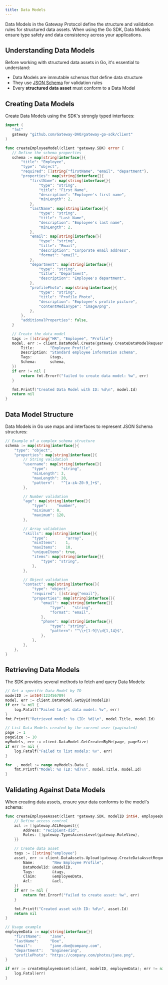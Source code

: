 ```yaml
---
title: Data Models
---
```


Data Models in the Gateway Protocol define the structure and validation rules for structured data assets. When using the Go SDK, Data Models ensure type safety and data consistency across your applications.

## Understanding Data Models

Before working with structured data assets in Go, it's essential to understand:

- Data Models are immutable schemas that define data structure
- They use [JSON Schema](https://json-schema.org/) for validation rules
- Every **structured data asset** must conform to a Data Model

## Creating Data Models

Create Data Models using the SDK's strongly typed interfaces:

```go
import (
   "fmt"
   gateway "github.com/Gateway-DAO/gateway-go-sdk/client"
)

func createEmployeeModel(client *gateway.SDK) error {
   // Define the schema properties
   schema := map[string]interface{}{
       "title": "Employee",
       "type": "object",
       "required": []string{"firstName", "email", "department"},
       "properties": map[string]interface{}{
           "firstName": map[string]interface{}{
               "type": "string",
               "title": "First Name",
               "description": "Employee's first name",
               "minLength": 2,
           },
           "lastName": map[string]interface{}{
               "type": "string",
               "title": "Last Name",
               "description": "Employee's last name",
               "minLength": 2,
           },
           "email": map[string]interface{}{
               "type": "string",
               "title": "Email",
               "description": "Corporate email address",
               "format": "email",
           },
           "department": map[string]interface{}{
               "type": "string",
               "title": "Department",
               "description": "Employee's department",
           },
           "profilePhoto": map[string]interface{}{
               "type": "string",
               "title": "Profile Photo",
               "description": "Employee's profile picture",
               "contentMediaType": "image/png",
           },
       },
       "additionalProperties": false,
   }

   // Create the data model
   tags := []string{"HR", "Employee", "Profile"}
   model, err := client.DataModel.Create(gateway.CreateDataModelRequest{
       Title:       "Employee Profile",
       Description: "Standard employee information schema",
       Tags:        &tags,
       Schema:      schema,
   })
   if err != nil {
       return fmt.Errorf("failed to create data model: %w", err)
   }

   fmt.Printf("Created Data Model with ID: %d\n", model.Id)
   return nil
}
```

## Data Model Structure

Data Models in Go use maps and interfaces to represent JSON Schema structures:

```go
// Example of a complex schema structure
schema := map[string]interface{}{
    "type": "object",
    "properties": map[string]interface{}{
        // String validation
        "username": map[string]interface{}{
            "type":      "string",
            "minLength": 3,
            "maxLength": 20,
            "pattern":   "^[a-zA-Z0-9_]+$",
        },

        // Number validation
        "age": map[string]interface{}{
            "type":    "number",
            "minimum": 0,
            "maximum": 120,
        },

        // Array validation
        "skills": map[string]interface{}{
            "type":        "array",
            "minItems":    1,
            "maxItems":    10,
            "uniqueItems": true,
            "items": map[string]interface{}{
                "type": "string",
            },
        },

        // Object validation
        "contact": map[string]interface{}{
            "type": "object",
            "required": []string{"email"},
            "properties": map[string]interface{}{
                "email": map[string]interface{}{
                    "type":   "string",
                    "format": "email",
                },
                "phone": map[string]interface{}{
                    "type": "string",
                    "pattern": "^\\+[1-9]\\d{1,14}$",
                },
            },
        },
    },
}
```

## Retrieving Data Models

The SDK provides several methods to fetch and query Data Models:

```go
// Get a specific Data Model by ID
modelID := int64(123456789)
model, err := client.DataModel.GetById(modelID)
if err != nil {
    log.Fatalf("Failed to get data model: %v", err)
}
fmt.Printf("Retrieved model: %s (ID: %d)\n", model.Title, model.Id)

// List Data Models created by the current user (paginated)
page := 1
pageSize := 10
myModels, err := client.DataModel.GetCreatedByMe(page, pageSize)
if err != nil {
    log.Fatalf("Failed to list models: %v", err)
}

for _, model := range myModels.Data {
    fmt.Printf("Model: %s (ID: %d)\n", model.Title, model.Id)
}
```

## Validating Against Data Models

When creating data assets, ensure your data conforms to the model's schema:

```go
func createEmployeeAsset(client *gateway.SDK, modelID int64, employeeData map[string]interface{}) error {
    // Define access control
    acl := []gateway.ACLRequest{{
        Address: "recipient-did",
        Roles: []gateway.TypesAccessLevel{gateway.RoleView},
    }}

    // Create data asset
    tags := []string{"employee"}
    asset, err := client.DataAssets.Upload(gateway.CreateDataAssetRequest{
        Name:        "New Employee Profile",
        DataModelId: &modelID,
        Tags:        &tags,
        Claim:       &employeeData,
        Acl:         &acl,
    })
    if err != nil {
        return fmt.Errorf("failed to create asset: %w", err)
    }

    fmt.Printf("Created asset with ID: %d\n", asset.Id)
    return nil
}

// Usage example
employeeData := map[string]interface{}{
    "firstName":    "Jane",
    "lastName":     "Doe",
    "email":        "jane.doe@company.com",
    "department":   "Engineering",
    "profilePhoto": "https://company.com/photos/jane.png",
}

if err := createEmployeeAsset(client, modelID, employeeData); err != nil {
    log.Fatal(err)
}
```
